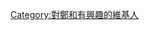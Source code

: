 {{Userbox
  |border-c = #000000
  |border-s = 1
  |id-c     = #ffffff
  |id-s     = 12
  |id-fc    = #000000
  |info-s   = 10
  |info-fc  = #000000
  |id       = [[File:ShenDuGiraffePainting.jpg|50px]]
  |info     = 這個用戶對'''[[鄭和|三寶太監]]'''的生平有濃厚的興趣。
}}

[[Category:對鄭和有興趣的維基人]]